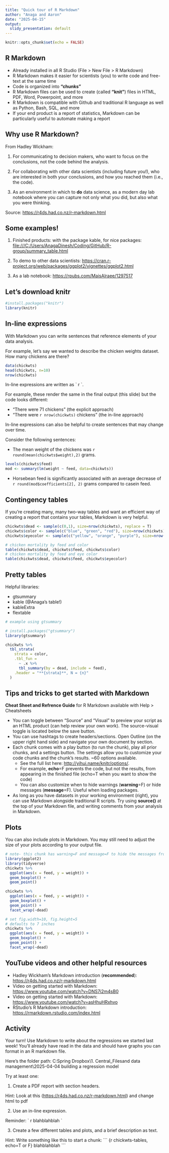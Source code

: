 ```yaml
---
title: "Quick tour of R Markdown"
author: "Anaga and Aaron"
date: "2025-04-15"
output: 
  slidy_presentation: default
---
```


```r
knitr::opts_chunk$set(echo = FALSE)
```

## R Markdown

-   Already installed in all R Studio (File \> New File \> R Markdown)
-   R Markdown makes it easier for scientists (you) to write code and free-text at the same time
-   Code is organized into **"chunks"**
-   R Markdown files can be used to create (called **"knit"**) files in HTML, PDF, Word, Powerpoint, and more
-   R Markdown is compatible with Github and traditional R language as well as Python, Bash, SQL, and more
-   If your end product is a report of statistics, Markdown can be particularly useful to automate making a report

## Why use R Markdown?

From Hadley Wickham:

1.  For communicating to decision makers, who want to focus on the conclusions, not the code behind the analysis.

2.  For collaborating with other data scientists (including future you!), who are interested in both your conclusions, and how you reached them (i.e., the code).

3.  As an environment in which to **do** data science, as a modern day lab notebook where you can capture not only what you did, but also what you were thinking.

Source: <https://r4ds.had.co.nz/r-markdown.html>

## Some examples!

1.  Finished products: with the package kable, for nice packages: <file:///C:/Users/AnagaDinesh/Coding/GitHub/R-group/summary_table.html>

2.  To demo to other data scientists: <https://cran.r-project.org/web/packages/ggplot2/vignettes/ggplot2.html>

3.  As a lab notebook: <https://rpubs.com/MaisAlraee/1297517>

## Let's download knitr

```r
#install.packages("knitr")
library(knitr)
```

## In-line expressions

With Markdown you can write sentences that reference elements of your data analysis.

For example, let's say we wanted to describe the chicken weights dataset. How many chickens are there?

```r
data(chickwts)
head(chickwts, n=10)
nrow(chickwts)
```

In-line expressions are written as \` r \`.

For example, these render the same in the final output (this slide) but the code looks different:

-   "There were 71 chickens" (the explicit approach)
-   "There were `r nrow(chickwts)` chickens" (the in-line approach)

In-line expressions can also be helpful to create sentences that may change over time.

Consider the following sentences:

-   The mean weight of the chickens was `r round(mean(chickwts$weight),2)` grams.

```r
levels(chickwts$feed)
mod <- summary(lm(weight ~ feed, data=chickwts))
```

-   Horsebean feed is significantly associated with an average decrease of `r round(mod$coefficients[2], 2)` grams compared to casein feed.

## Contingency tables

If you're creating many, many two-way tables and want an efficient way of creating a report that contains your tables, Markdown is very helpful.

```r
chickwts$dead <- sample(c(0,1), size=nrow(chickwts), replace = T)
chickwts$color <- sample(c("blue", "green", "red"), size=nrow(chickwts), replace=T)
chickwts$eyecolor <- sample(c("yellow", "orange", "purple"), size=nrow(chickwts), replace=T)

# chicken mortality by feed and color
table(chickwts$dead, chickwts$feed, chickwts$color)
# chicken mortality by feed and eye color
table(chickwts$dead, chickwts$feed, chickwts$eyecolor)

```

## Pretty tables

Helpful libraries:

-   gtsummary
-   kable (@Anaga's table!)
-   kableExtra
-   flextable

```r
# example using gtsummary

# install.packages("gtsummary")
library(gtsummary)

chickwts %>% 
  tbl_strata(
    strata = color, 
    .tbl_fun = 
      ~ .x %>%
      tbl_summary(by = dead, include = feed), 
    .header = "**{strata}**, N = {n}"
  )

```

## Tips and tricks to get started with Markdown

**Cheat Sheet and Refrence Guide** for R Markdown available with Help \> Cheatsheets

-   You can toggle between "Source" and "Visual" to preview your script as an HTML product (can help review your own work). The source-visual toggle is located below the save button.
-   You can use hashtags to create headers/sections. Open Outline (on the upper right hand side) and navigate your own document by section.
-   Each chunk comes with a play button (to run the chunk), play all prior chunks, and a settings button. The settings allow you to customize your code chunks and the chunk's results. \~60 options available.
    -   See the full list here: <http://yihui.name/knitr/options/>.
    -   For example, **echo**=F prevents the code, but not the results, from appearing in the finished file (echo=T when you want to show the code)
    -   You can also customize when to hide warnings (**warning**=F) or hide messages (**message**=F). Useful when loading packages.
-   As long as you have datasets in your working environment (right), you can use Markdown alongside traditional R scripts. Try using **source()** at the top of your Markdown file, and writing comments from your analysis in Markdown.

## Plots

You can also include plots in Markdown. You may still need to adjust the size of your plots according to your output file.

```r
# note- this chunk has warning=F and message=F to hide the messages from uploading these packages!
library(ggplot2)
library(tidyverse)
chickwts %>%
  ggplot(aes(x = feed, y = weight)) + 
  geom_boxplot() + 
  geom_point()

chickwts %>%
  ggplot(aes(x = feed, y = weight)) + 
  geom_boxplot() + 
  geom_point() +
  facet_wrap(~dead)
```

```r
# set fig.width=10, fig.height=5
# defaults to 7 inches
chickwts %>%
  ggplot(aes(x = feed, y = weight)) + 
  geom_boxplot() + 
  geom_point() +
  facet_wrap(~dead)
```

## YouTube videos and other helpful resources

-   Hadley Wickham's Markdown introduction (**recommended**): <https://r4ds.had.co.nz/r-markdown.html>
-   Video on getting started with Markdown: <https://www.youtube.com/watch?v=DNS7i2m4sB0>
-   Video on getting started with Markdown: <https://www.youtube.com/watch?v=asHhuHRxhvo>
-   RStudio's R Markdown introduction: <https://rmarkdown.rstudio.com/index.html>

## Activity

Your turn! Use Markdown to write about the regressions we started last week! You'll already have read in the data and should have graphs you can format in an R markdown file.

Here's the folder path: C:\Silent Spring Dropbox\\1. Central_Files\Statistics and data management\R\\2025-04-04 building a regression model

Try at least one:

1.  Create a PDF report with section headers.

Hint: Look at this (<https://r4ds.had.co.nz/r-markdown.html>) and change html to pdf

2.  Use an in-line expression.

Reminder: \` r blahblahblah \`

3.  Create a few different tables and plots, and a brief description as text.

Hint: Write something like this to start a chunk: \`\`\` {r chickwts-tables, echo=T or F} blahblahblah \`\`\`
